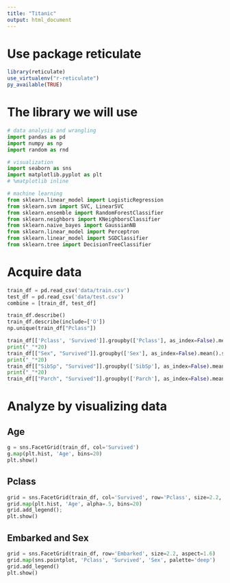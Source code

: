 ```yaml
---
title: "Titanic"
output: html_document
---
```

# Use package reticulate
```r
library(reticulate)
use_virtualenv("r-reticulate")
py_available(TRUE)
```

# The library we will use
```python
# data analysis and wrangling
import pandas as pd
import numpy as np
import random as rnd

# visualization
import seaborn as sns
import matplotlib.pyplot as plt
# %matplotlib inline

# machine learning
from sklearn.linear_model import LogisticRegression
from sklearn.svm import SVC, LinearSVC
from sklearn.ensemble import RandomForestClassifier
from sklearn.neighbors import KNeighborsClassifier
from sklearn.naive_bayes import GaussianNB
from sklearn.linear_model import Perceptron
from sklearn.linear_model import SGDClassifier
from sklearn.tree import DecisionTreeClassifier
```

# Acquire data
```python
train_df = pd.read_csv('data/train.csv')
test_df = pd.read_csv('data/test.csv')
combine = [train_df, test_df]
```

```python
train_df.describe()
train_df.describe(include=['O'])
np.unique(train_df["Pclass"])
```


```python
train_df[['Pclass', 'Survived']].groupby(['Pclass'], as_index=False).mean().sort_values(by='Survived', ascending=False)
print("_"*20)
train_df[["Sex", "Survived"]].groupby(['Sex'], as_index=False).mean().sort_values(by='Survived', ascending=False)
print("_"*20)
train_df[["SibSp", "Survived"]].groupby(['SibSp'], as_index=False).mean().sort_values(by='Survived', ascending=False)
print("_"*20)
train_df[["Parch", "Survived"]].groupby(['Parch'], as_index=False).mean().sort_values(by='Survived', ascending=False)
```

# Analyze by visualizing data

## Age
```python
g = sns.FacetGrid(train_df, col='Survived')
g.map(plt.hist, 'Age', bins=20)
plt.show()
```

## Pclass
```python
grid = sns.FacetGrid(train_df, col='Survived', row='Pclass', size=2.2, aspect=1.6)
grid.map(plt.hist, 'Age', alpha=.5, bins=20)
grid.add_legend();
plt.show()
```

## Embarked and Sex
```python
grid = sns.FacetGrid(train_df, row='Embarked', size=2.2, aspect=1.6)
grid.map(sns.pointplot, 'Pclass', 'Survived', 'Sex', palette='deep')
grid.add_legend()
plt.show()
```















